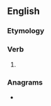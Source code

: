 ==English==

===Etymology===
{{suffix|en|spake|est}}

===Verb===
{{head|en|verb form|cat2=verb simple past forms|cat3=second-person singular forms}}

# {{lb|en|archaic}} {{second-person singular past of|speak|lang=en}}

===Anagrams===
* {{anagrams|en|a=aekpsst|speak'st}}